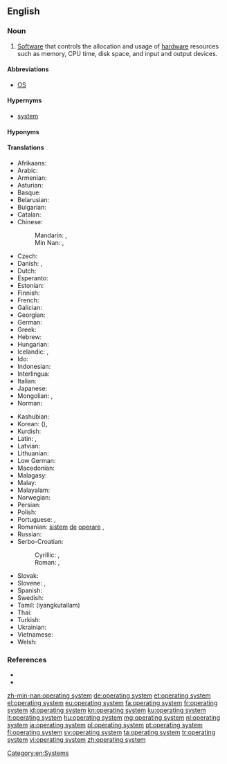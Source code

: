 ==English==

===Noun===
{{en-noun}}

# {{label|en|software}} [[Software]] that controls the allocation and usage of [[hardware]] resources such as memory, CPU time, disk space, and input and output devices.

====Abbreviations====
* [[OS]]

====Hypernyms====
* [[system]]

====Hyponyms====
{{hyp4
| [[asynchronous operating system]]
| [[atomic operating system]]
| [[back-end operating system]]
| [[built-in operating system]]
| [[capability-based operating system]]
| [[cloud-based operating system]]
| [[database operating system]]
| [[disk operating system]]
| [[distributed operating system]]
| [[distributed database operating system]]
| [[embedded operating system]]
| [[front-end operating system]]
| [[fuzzy operating system]]
| [[guest operating system]]
| [[in-memory operating system]]
| [[library operating system]]
| [[logic operating system]]
| [[logical operating system]]
| [[mainframe operating system]]
| [[micro-controller operating system]]
| [[middleware operating system]]
| [[mobile operating system]]
| [[multi-tasking operating system]]
| [[multi-user operating system]]
| [[network operating system]]
| [[non-Unix Operating System]]
| [[proprietary operating system]]
| [[real-time operating system]]
| [[real-time multiprogramming operating system]]
| [[safety-critical operating system]]
| [[security-evaluated operating system]]
| [[security-focused operating system]]
| [[single-tasking operating system]]
| [[single-user operating system]]
| [[synchronous operating system]]
| [[templated operating system]]
| [[time-sharing operating system]]
| [[time-sharing RSTS operating system]]
| [[trusted operating system]]
| [[Unix-like operating system]]
| [[Web operating system]]
}}

====Translations====
{{trans-top|software which controls computer}}
* Afrikaans: {{t|af|bedryfstelsel}}
* Arabic: {{t|ar|نِظَام تَشْغِيل|m}}
* Armenian: {{t|hy|օպերացիոն համակարգ}}
* Asturian: {{t|ast|sistema operativu|m}}
* Basque: {{t|eu|sistema eragile}}
* Belarusian: {{t|be|аперацыйная сістэма|f|tr=aperacýjnaja sistéma|sc=Cyrl}}
* Bulgarian: {{t|bg|операционна система|f|tr=operaciónna sistéma|sc=Cyrl}}
* Catalan: {{t|ca|sistema operatiu|m}}
* Chinese:
*: Mandarin: {{t+|cmn|操作系統|sc=Hani}}, {{t|cmn|操作系统|tr=cāozuò xìtǒng|sc=Hani}}
*: Min Nan: {{t|nan|操作系統|sc=Hans}}, {{t|nan|操作系统|tr=chok-gia̍p hē-thóng|sc=Hans}}
* Czech: {{t|cs|operační systém|m}}
* Danish: {{t|da|styresystem|n}}, {{t|da|operativsystem|n}}
* Dutch: {{t+|nl|besturingssysteem|n}}
* Esperanto: {{t+|eo|operaciumo}}
* Estonian: {{t|et|operatsioonisüsteem}}
* Finnish: {{t+|fi|käyttöjärjestelmä}}
* French: {{t+|fr|système d’exploitation|m}}
* Galician: {{t|gl|sistema operativo|m}}
* Georgian: {{t|ka|ოპერაციული სისტემა}}
* German: {{t+|de|Betriebssystem|n}}
* Greek: {{t+|el|λειτουργικό σύστημα|n}}
* Hebrew: {{t+|he|מערכת הפעלה|f|tr=ma'arékhet-haf'alá}}
* Hungarian: {{t+|hu|operációs rendszer}}
* Icelandic: {{t|is|stýrikerfi|n}}, {{t|is|stjórnkerfi|n}} {{qualifier|rare}}
* Ido: {{t|io|operaco-sistemo}}
* Indonesian: {{t|id|sistem operasi}}
* Interlingua: {{t|ia|systema de operation}}
* Italian: {{t+|it|sistema operativo|m}}
* Japanese: {{t+|ja|オペレーティングシステム|tr=opēretingushisutemu}}
* Mongolian: {{t|mn|үйлдлийн систем|tr=üildliin sistyem|sc=Cyrl}}, {{t|mn|ᠦᠢᠯᠡᠳᠦᠯ ᠦᠨ ᠰᠢᠰᠲ᠋ᠧᠮ|tr=üildliin sistyem|sc=Mong}}
* Norman: {{t|nrf|système d'opéthâtion|m}}
{{trans-mid}}
* Kashubian: {{t|csb|òperacjowô systema}}
* Korean: {{t|ko|운영 체제|sc=Kore}} ({{t|ko|運營體制|sc=Kore}}), {{t|ko|오퍼레이팅 시스템|sc=Kore}}
* Kurdish: {{t|ku|sîstema şixulandinê}}
* Latin: {{t|la|systema interna|f}}, {{t|la|systema operationis|f}}
* Latvian: {{t|lv|operacionālā sistēma}}
* Lithuanian: {{t+|lt|operacinė sistema}}
* Low German: {{t|nds|Bedriefsysteem}}
* Macedonian: {{t|mk|оперативен систем|m|tr=operatíven sístem}}
* Malagasy: {{t+|mg|mpandrindra milina}}
* Malay: {{t|ms|sistem pengoperasian}}
* Malayalam: {{t|ml|ഓപറേറ്റിങ്ങ് സിസ്റ്റം}}
* Norwegian: {{t|no|operativsystem}}
* Persian: {{t|fa|سیستم عامل|tr=sistem âmel}}
* Polish: {{t+|pl|system operacyjny|m-in}}
* Portuguese: {{qualifier|Portugal}} {{t+|pt|sistema operativo|m}}, {{qualifier|Brazil}} {{t+|pt|sistema operacional|m}}
* Romanian: [[sistem]] [[de]] [[operare]] {{g|n}}, {{t|ro|sistem operațional|n}}
* Russian: {{t+|ru|операцио́нная систе́ма|f}}
* Serbo-Croatian:
*: Cyrillic: {{t|sh|оперативни систем|m|sc=Cyrl}}, {{t|sh|операцијски сустав|m|sc=Cyrl}}
*: Roman: {{t|sh|operativni sistem|m}}, {{t|sh|operácījskī sústav|m}}
* Slovak: {{t+|sk|operačný systém|m}}
* Slovene: {{t|sl|operacijski sistem|m}}, {{t|sl|operacijski sistem|m}}
* Spanish: {{t+|es|sistema operativo|m}}
* Swedish: {{t+|sv|operativsystem}}
* Tamil: {{t|ta|இயங்குதளம்}} (iyangkutallam)
* Thai: {{t|th|ระบบปฏิบัติการ|tr=rábòp bpàdtìbàt gaan|sc=Thai}}
* Turkish: {{t+|tr|işletim sistemi}}
* Ukrainian: {{t|uk|операційна система|f|tr=operacíjna systéma|sc=Cyrl}}
* Vietnamese: {{t|vi|hệ điều hành}}
* Welsh: {{t|cy|system weithredu}}
{{trans-bottom}}

===References===
* {{pedia|List of operating systems}}
* {{pedia}}

[[Category:en:Systems]]

[[zh-min-nan:operating system]]
[[de:operating system]]
[[et:operating system]]
[[el:operating system]]
[[eu:operating system]]
[[fa:operating system]]
[[fr:operating system]]
[[id:operating system]]
[[kn:operating system]]
[[ku:operating system]]
[[lt:operating system]]
[[hu:operating system]]
[[mg:operating system]]
[[nl:operating system]]
[[ja:operating system]]
[[pl:operating system]]
[[pt:operating system]]
[[fi:operating system]]
[[sv:operating system]]
[[ta:operating system]]
[[tr:operating system]]
[[vi:operating system]]
[[zh:operating system]]